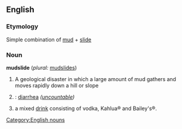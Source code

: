 ==English==

===Etymology===
Simple combination of [[mud]] + [[slide]]

===Noun===
'''mudslide'''  (''plural:'' [[mudslides]])
# A geological disaster in which a large amount of mud gathers and moves rapidly down a hill or slope
# {{cattag|slang}}: [[diarrhea]] ''([[uncountable]])''
# a mixed [[drink]] consisting of vodka, Kahlua&reg; and Bailey's&reg;.

[[Category:English nouns]]
